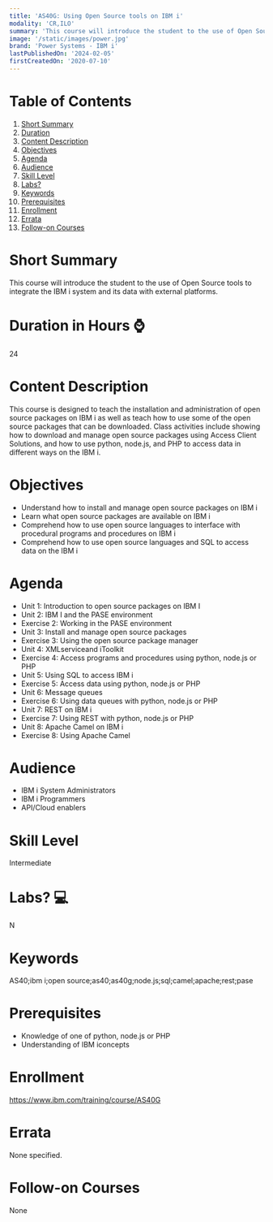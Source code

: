 ```yaml
---
title: 'AS40G: Using Open Source tools on IBM i'
modality: 'CR,ILO'
summary: 'This course will introduce the student to the use of Open Source tools to integrate the IBM i system and its data with external platforms.'
image: '/static/images/power.jpg'
brand: 'Power Systems - IBM i'
lastPublishedOn: '2024-02-05'
firstCreatedOn: '2020-07-10'
---
```

# Table of Contents
1.  [Short Summary](#short-summary)
2.  [Duration](#duration-in-hours-)
3.  [Content Description](#content-description)
4.  [Objectives](#objectives)
5.  [Agenda](#agenda)
6.  [Audience](#audience)
7.  [Skill Level](#skill-level)
8.  [Labs?](#labs-)
9.  [Keywords](#keywords)
10. [Prerequisites](#prerequisites)
11. [Enrollment](#enrollment)
12. [Errata](#errata)
13. [Follow-on Courses](#follow-on-courses)

# Short Summary
This course will introduce the student to the use of Open Source tools to integrate the IBM i system and its data with external platforms.

# Duration in Hours ⌚
24

# Content Description
This course is designed to teach the installation and administration of open source packages on IBM i as well as teach how to use some of the open source packages that can be downloaded. Class activities include showing how to download and manage open source packages using Access Client Solutions, and how to use python, node.js, and PHP to access data in different ways on the IBM i.



# Objectives
* Understand how to install and manage open source packages on IBM i
* Learn what open source packages are available on IBM i
* Comprehend how to use open source languages to interface with procedural programs and procedures on IBM i
* Comprehend how to use open source languages and SQL to access data on the IBM i


# Agenda
* Unit 1: Introduction to open source packages on IBM I
* Unit 2: IBM I and the PASE environment
* Exercise 2: Working in the PASE environment
* Unit 3: Install and manage open source packages
* Exercise 3: Using the open source package manager
* Unit 4: XMLserviceand iToolkit
* Exercise 4: Access programs and procedures using python, node.js or PHP
* Unit 5: Using SQL to access IBM i
* Exercise 5: Access data using python, node.js or PHP
* Unit 6: Message queues
* Exercise 6: Using data queues with python, node.js or PHP
* Unit 7: REST on IBM i
* Exercise 7: Using REST with python, node.js or PHP
* Unit 8: Apache Camel on IBM i
* Exercise 8: Using Apache Camel


# Audience
* IBM i System Administrators
* IBM i Programmers
* API/Cloud enablers


# Skill Level
Intermediate

# Labs? 💻
N

# Keywords
AS40;ibm i;open source;as40;as40g;node.js;sql;camel;apache;rest;pase

# Prerequisites
* Knowledge of one of python, node.js or PHP
* Understanding of IBM iconcepts


# Enrollment
https://www.ibm.com/training/course/AS40G

# Errata
None specified.

# Follow-on Courses
None

